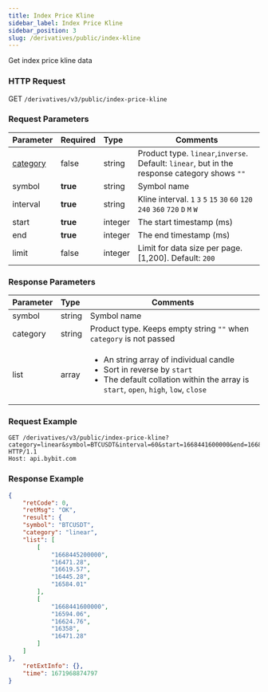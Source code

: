 ```yaml
---
title: Index Price Kline
sidebar_label: Index Price Kline
sidebar_position: 3
slug: /derivatives/public/index-kline
---
```


Get index price kline data

### HTTP Request
GET `/derivatives/v3/public/index-price-kline`

### Request Parameters
| Parameter | Required | Type | Comments|
|:----- |:-------|:-----|------ |
|[category](../enum#category) |false |string |Product type. `linear`,`inverse`. Default: `linear`, but in the response category shows `""`|
|symbol |<b>true</b> |string |Symbol name|
|interval |<b>true</b> |string |Kline interval. `1` `3` `5` `15` `30` `60` `120` `240` `360` `720` `D` `M` `W`  |
|start |<b>true</b> |integer |The start timestamp (ms)|
|end |<b>true</b> |integer |The end timestamp (ms)|
|limit |false |integer |Limit for data size per page. [1,200]. Default: `200`|

### Response Parameters
| Parameter | Type | Comments|
|:----- |:-----|----- |
|symbol |string |Symbol name |
|category |string |Product type. Keeps empty string `""` when `category` is not passed |
|list |array |<ul><li>An string array of individual candle</li><li>Sort in reverse by `start`</li><li>The default collation within the array is `start`, `open`, `high`, `low`, `close`</li> </ul>|

### Request Example

<Tabs>
<TabItem value="console-linear" label="linear">

```http
GET /derivatives/v3/public/index-price-kline?category=linear&symbol=BTCUSDT&interval=60&start=1668441600000&end=1668528000000&limit=2 HTTP/1.1
Host: api.bybit.com
```

</TabItem>
</Tabs>

### Response Example

<Tabs>
<TabItem value="js linear" label="linear">

```json
{
    "retCode": 0,
    "retMsg": "OK",
    "result": {
    "symbol": "BTCUSDT",
    "category": "linear",
    "list": [
        [
            "1668445200000",
            "16471.28",
            "16619.57",
            "16445.28",
            "16584.01"
        ],
        [
            "1668441600000",
            "16594.06",
            "16624.76",
            "16358",
            "16471.28"
        ]
    ]
},
    "retExtInfo": {},
    "time": 1671968874797
}
```
</TabItem>
</Tabs>